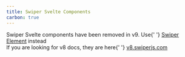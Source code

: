 ```yaml
---
title: Swiper Svelte Components
carbon: true
---
```


<div className="important-note space-y-4 md:mr-[340px]">
  <div>
    Swiper Svelte components have been removed in v9. Use{' '}
    <a href="/element">Swiper Element</a> instead
  </div>
  <div>
    If you are looking for v8 docs, they are here{' '}
    <a href="https://v8.swiperjs.com" target="_blank">
      v8.swiperjs.com
    </a>
  </div>
</div>
